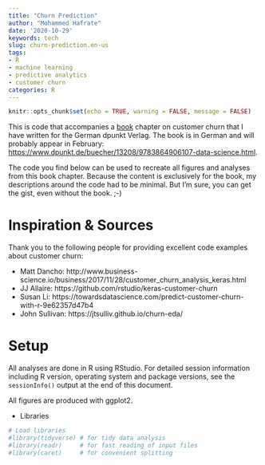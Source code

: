 ```yaml
---
title: "Churn Prediction"
author: "Mohammed Hafrate"
date: '2020-10-29'
keywords: tech
slug: churn-prediction.en-us
tags:
- R
- machine learning
- predictive analytics
- customer churn
categories: R
---
```


```r
knitr::opts_chunk$set(echo = TRUE, warning = FALSE, message = FALSE)
```

This is code that accompanies a [book](https://www.dpunkt.de/buecher/13208/9783864906107-data-science.html) chapter on customer churn that I have written for the German dpunkt Verlag. The book is in German and will probably appear in February: [https://www.dpunkt.de/buecher/13208/9783864906107-data-science.html](https://www.dpunkt.de/buecher/13208/9783864906107-data-science.html).

The code you find below can be used to recreate all figures and analyses from this book chapter. Because the content is exclusively for the book, my descriptions around the code had to be minimal. But I'm sure, you can get the gist, even without the book. ;-)

# Inspiration & Sources

Thank you to the following people for providing excellent code examples about customer churn:

- Matt Dancho: http://www.business-science.io/business/2017/11/28/customer_churn_analysis_keras.html
- JJ Allaire: https://github.com/rstudio/keras-customer-churn
- Susan Li: https://towardsdatascience.com/predict-customer-churn-with-r-9e62357d47b4
- John Sullivan: https://jtsulliv.github.io/churn-eda/

# Setup

All analyses are done in R using RStudio. For detailed session information including R version, operating system and package versions, see the `sessionInfo()` output at the end of this document.

All figures are produced with ggplot2.

- Libraries

```r
# Load libraries
#library(tidyverse) # for tidy data analysis
#library(readr)     # for fast reading of input files
#library(caret)     # for convenient splitting

```

